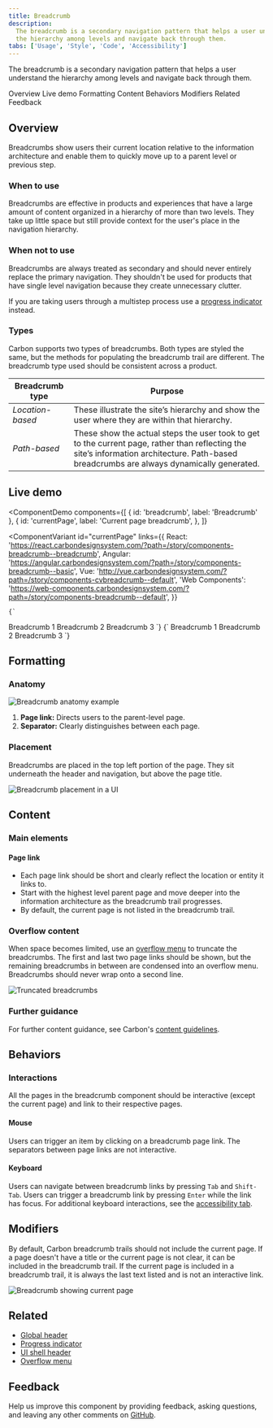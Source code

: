```yaml
---
title: Breadcrumb
description:
  The breadcrumb is a secondary navigation pattern that helps a user understand
  the hierarchy among levels and navigate back through them.
tabs: ['Usage', 'Style', 'Code', 'Accessibility']
---
```


<PageDescription>

The breadcrumb is a secondary navigation pattern that helps a user understand
the hierarchy among levels and navigate back through them.

</PageDescription>

<AnchorLinks>

<AnchorLink>Overview</AnchorLink>
<AnchorLink>Live demo</AnchorLink>
<AnchorLink>Formatting</AnchorLink>
<AnchorLink>Content</AnchorLink>
<AnchorLink>Behaviors</AnchorLink>
<AnchorLink>Modifiers</AnchorLink>
<AnchorLink>Related</AnchorLink>
<AnchorLink>Feedback</AnchorLink>

</AnchorLinks>

## Overview

Breadcrumbs show users their current location relative to the information
architecture and enable them to quickly move up to a parent level or previous
step.

### When to use

Breadcrumbs are effective in products and experiences that have a large amount
of content organized in a hierarchy of more than two levels. They take up little
space but still provide context for the user's place in the navigation
hierarchy.

### When not to use

Breadcrumbs are always treated as secondary and should never entirely replace
the primary navigation. They shouldn't be used for products that have single
level navigation because they create unnecessary clutter.

If you are taking users through a multistep process use a
[progress indicator](/components/progress-indicator/usage/) instead.

### Types

Carbon supports two types of breadcrumbs. Both types are styled the same, but
the methods for populating the breadcrumb trail are different. The breadcrumb
type used should be consistent across a product.

| Breadcrumb type  | Purpose                                                                                                                                                                                    |
| ---------------- | ------------------------------------------------------------------------------------------------------------------------------------------------------------------------------------------ |
| _Location-based_ | These illustrate the site’s hierarchy and show the user where they are within that hierarchy.                                                                                              |
| _Path-based_     | These show the actual steps the user took to get to the current page, rather than reflecting the site’s information architecture. Path-based breadcrumbs are always dynamically generated. |

## Live demo

<ComponentDemo
  components={[
    { id: 'breadcrumb', label: 'Breadcrumb' },
    {
      id: 'currentPage',
      label: 'Current page breadcrumb',
    },
  ]}
>
  <ComponentVariant
    id="currentPage"
    links={{
      React:
        'https://react.carbondesignsystem.com/?path=/story/components-breadcrumb--breadcrumb',
      Angular:
        'https://angular.carbondesignsystem.com/?path=/story/components-breadcrumb--basic',
      Vue: 'http://vue.carbondesignsystem.com/?path=/story/components-cvbreadcrumb--default',
      'Web Components':
        'https://web-components.carbondesignsystem.com/?path=/story/components-breadcrumb--default',
    }}
  >
    {`
<Breadcrumb noTrailingSlash>
  <BreadcrumbItem href="/">Breadcrumb 1</BreadcrumbItem>
  <BreadcrumbItem href="/">Breadcrumb 2</BreadcrumbItem>
  <BreadcrumbItem isCurrentPage href="/">Breadcrumb 3</BreadcrumbItem>
</Breadcrumb>
`}
  </ComponentVariant>
  <ComponentVariant
    id="breadcrumb"
    links={{
      React:
        'https://react.carbondesignsystem.com/?path=/story/components-breadcrumb--breadcrumb',
      Angular:
        'https://angular.carbondesignsystem.com/?path=/story/components-breadcrumb--basic',
      Vue: 'http://vue.carbondesignsystem.com/?path=/story/components-cvbreadcrumb--default',
      'Web Components':
        'https://web-components.carbondesignsystem.com/?path=/story/components-breadcrumb--default',
    }}
  >
    {`
<Breadcrumb>
  <BreadcrumbItem href="/">Breadcrumb 1</BreadcrumbItem>
  <BreadcrumbItem href="/">Breadcrumb 2</BreadcrumbItem>
  <BreadcrumbItem href="/">Breadcrumb 3</BreadcrumbItem>
</Breadcrumb>
`}
  </ComponentVariant>
</ComponentDemo>

## Formatting

### Anatomy

<Row>
<Column colLg={8}>

![Breadcrumb anatomy example](images/breadcrumb-anatomy.png)

</Column>
</Row>

1. **Page link:** Directs users to the parent-level page.
2. **Separator:** Clearly distinguishes between each page.

### Placement

Breadcrumbs are placed in the top left portion of the page. They sit underneath
the header and navigation, but above the page title.

<Row>
<Column colLg={8}>

![Breadcrumb placement in a UI](images/breadcrumb-placement.png)

</Column>
</Row>

## Content

### Main elements

#### Page link

- Each page link should be short and clearly reflect the location or entity it
  links to.
- Start with the highest level parent page and move deeper into the information
  architecture as the breadcrumb trail progresses.
- By default, the current page is not listed in the breadcrumb trail.

### Overflow content

When space becomes limited, use an
[overflow menu](/components/overflow-menu/usage) to truncate the breadcrumbs.
The first and last two page links should be shown, but the remaining breadcrumbs
in between are condensed into an overflow menu. Breadcrumbs should never wrap
onto a second line.

<Row>
<Column colLg={8}>

![Truncated breadcrumbs](images/breadcrumb-truncated.png)

</Column>
</Row>

### Further guidance

For further content guidance, see Carbon's
[content guidelines](/guidelines/content/overview).

## Behaviors

### Interactions

All the pages in the breadcrumb component should be interactive (except the
current page) and link to their respective pages.

#### Mouse

Users can trigger an item by clicking on a breadcrumb page link. The separators
between page links are not interactive.

#### Keyboard

Users can navigate between breadcrumb links by pressing `Tab` and `Shift-Tab`.
Users can trigger a breadcrumb link by pressing `Enter` while the link has
focus. For additional keyboard interactions, see
the [accessibility tab](https://www.carbondesignsystem.com/components/breadcrumb/accessibility).

## Modifiers

By default, Carbon breadcrumb trails should not include the current page. If a
page doesn't have a title or the current page is not clear, it can be included
in the breadcrumb trail. If the current page is included in a breadcrumb trail,
it is always the last text listed and is not an interactive link.

<Row>
<Column colLg={8}>

![Breadcrumb showing current page](images/breadcrumb-current-page.png)

</Column>
</Row>

## Related

- [Global header](/patterns/global-header)
- [Progress indicator](/components/progress-indicator/usage/)
- [UI shell header](/components/UI-shell-header/usage)
- [Overflow menu](/components/overflow-menu/usage/)

## Feedback

Help us improve this component by providing feedback, asking questions, and
leaving any other comments on
[GitHub](https://github.com/carbon-design-system/carbon-website/issues/new?assignees=&labels=feedback&template=feedback.md).
